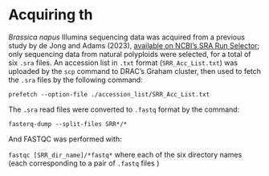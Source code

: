 
# Acquiring th

*Brassica napus* Illumina sequencing data was acquired from a previous study by de Jong and Adams (2023), [available on NCBI's SRA Run Selector](https://www.ncbi.nlm.nih.gov/Traces/study/?acc=GSE201225&f=genotype_sam_ss%3An%3Anatural%2520b.%2520napus%3Ac&o=acc_s%3Aa&s=SRR18856171,SRR18856174,SRR18856181,SRR18856184,SRR18856187,SRR18856194); only sequencing data from natural polyploids were selected, for a total of six `.sra` files. An accession list in `.txt` format (`SRR_Acc_List.txt`) was uploaded by the `scp` command to DRAC's Graham cluster, then used to fetch the `.sra` files by the following command:

`prefetch --option-file ./accession_list/SRR_Acc_List.txt`

The `.sra` read files were converted to `.fastq` format by the command:

`fasterq-dump --split-files SRR*/*`

And FASTQC was performed with:

`fastqc [SRR_dir_name]/*fastq*` where each of the six directory names (each corresponding to a pair of `.fastq` files )

